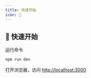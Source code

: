 ---
title: 快速开始
icon: 🚀
---

## 🚀 快速开始
运行命令

```cmd
npm run dev
```

打开浏览器，访问 [http://localhost:3000](http://localhost:3000)
